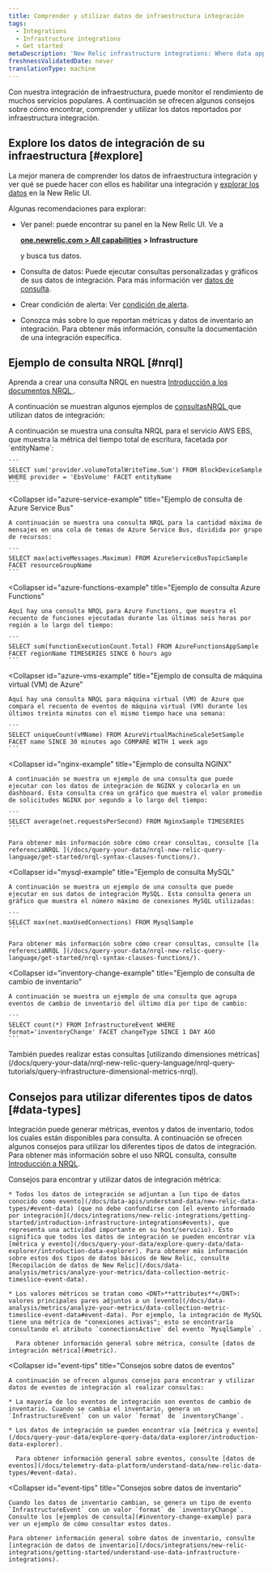 ```yaml
---
title: Comprender y utilizar datos de infraestructura integración
tags:
  - Integrations
  - Infrastructure integrations
  - Get started
metaDescription: 'New Relic infrastructure integrations: Where data appears in New Relic UI, how data is structured, and tips on how to use the data.'
freshnessValidatedDate: never
translationType: machine
---
```


Con nuestra integración de infraestructura, puede monitor el rendimiento de muchos servicios populares. A continuación se ofrecen algunos consejos sobre cómo encontrar, comprender y utilizar los datos reportados por infraestructura integración.

## Explore los datos de integración de su infraestructura [#explore]

La mejor manera de comprender los datos de infraestructura integración y ver qué se puede hacer con ellos es habilitar una integración y [explorar los datos](/docs/query-your-data/explore-query-data/data-explorer/introduction-data-explorer) en la New Relic UI.

Algunas recomendaciones para explorar:

* Ver panel: puede encontrar su panel en la New Relic UI. Ve a

  <DNT>**[one.newrelic.com > All capabilities](https://one.newrelic.com/all-capabilities) > Infrastructure**</DNT>

  y busca tus datos.

* Consulta de datos: Puede ejecutar consultas personalizadas y gráficos de sus datos de integración. Para más información ver [datos de consulta](/docs/using-new-relic/data/understand-data/query-new-relic-data).

* Crear condición de alerta: Ver [condición de alerta](#alerts).

* Conozca más sobre lo que reportan métricas y datos de inventario an integración. Para obtener más información, consulte la documentación de una integración específica.

## Ejemplo de consulta NRQL [#nrql]

Aprenda a crear una consulta NRQL en nuestra [Introducción a los documentos NRQL ](/docs/insights/nrql-new-relic-query-language/using-nrql/introduction-nrql).

A continuación se muestran algunos ejemplos de [consultasNRQL ](/docs/insights/nrql-new-relic-query-language/using-nrql/introduction-nrql)que utilizan datos de integración:

<CollapserGroup id="query-examples">
  <Collapser
    id="aws-ebs-example"
    title="Ejemplo de consulta de AWS EBS"
  >
    A continuación se muestra una consulta NRQL para el servicio AWS EBS, que muestra la métrica del tiempo total de escritura, facetada por `entityName`:

    ```
    SELECT sum('provider.volumeTotalWriteTime.Sum') FROM BlockDeviceSample WHERE provider = 'EbsVolume' FACET entityName
    ```
  </Collapser>

  <Collapser
    id="azure-service-example"
    title="Ejemplo de consulta de Azure Service Bus"
  >
    A continuación se muestra una consulta NRQL para la cantidad máxima de mensajes en una cola de temas de Azure Service Bus, dividida por grupo de recursos:

    ```
    SELECT max(activeMessages.Maximum) FROM AzureServiceBusTopicSample FACET resourceGroupName
    ```
  </Collapser>

  <Collapser
    id="azure-functions-example"
    title="Ejemplo de consulta Azure Functions"
  >
    Aquí hay una consulta NRQL para Azure Functions, que muestra el recuento de funciones ejecutadas durante las últimas seis horas por región a lo largo del tiempo:

    ```
    SELECT sum(functionExecutionCount.Total) FROM AzureFunctionsAppSample FACET regionName TIMESERIES SINCE 6 hours ago
    ```
  </Collapser>

  <Collapser
    id="azure-vms-example"
    title="Ejemplo de consulta de máquina virtual (VM) de Azure"
  >
    Aquí hay una consulta NRQL para máquina virtual (VM) de Azure que compara el recuento de eventos de máquina virtual (VM) durante los últimos treinta minutos con el mismo tiempo hace una semana:

    ```
    SELECT uniqueCount(vMName) FROM AzureVirtualMachineScaleSetSample FACET name SINCE 30 minutes ago COMPARE WITH 1 week ago
    ```
  </Collapser>

  <Collapser
    id="nginx-example"
    title="Ejemplo de consulta NGINX"
  >
    A continuación se muestra un ejemplo de una consulta que puede ejecutar con los datos de integración de NGINX y colocarla en un dashboard. Esta consulta crea un gráfico que muestra el valor promedio de solicitudes NGINX por segundo a lo largo del tiempo:

    ```
    SELECT average(net.requestsPerSecond) FROM NginxSample TIMESERIES
    ```

    Para obtener más información sobre cómo crear consultas, consulte [la referenciaNRQL ](/docs/query-your-data/nrql-new-relic-query-language/get-started/nrql-syntax-clauses-functions/).
  </Collapser>

  <Collapser
    id="mysql-example"
    title="Ejemplo de consulta MySQL"
  >
    A continuación se muestra un ejemplo de una consulta que puede ejecutar en sus datos de integración MySQL. Esta consulta genera un gráfico que muestra el número máximo de conexiones MySQL utilizadas:

    ```
    SELECT max(net.maxUsedConnections) FROM MysqlSample
    ```

    Para obtener más información sobre cómo crear consultas, consulte [la referenciaNRQL ](/docs/query-your-data/nrql-new-relic-query-language/get-started/nrql-syntax-clauses-functions/).
  </Collapser>

  <Collapser
    id="inventory-change-example"
    title="Ejemplo de consulta de cambio de inventario"
  >
    A continuación se muestra un ejemplo de una consulta que agrupa eventos de cambio de inventario del último día por tipo de cambio:

    ```
    SELECT count(*) FROM InfrastructureEvent WHERE format='inventoryChange' FACET changeType SINCE 1 DAY AGO
    ```
  </Collapser>
</CollapserGroup>

<Callout variant="tip">
  También puedes realizar estas consultas [utilizando dimensiones métricas](/docs/query-your-data/nrql-new-relic-query-language/nrql-query-tutorials/query-infrastructure-dimensional-metrics-nrql).
</Callout>

## Consejos para utilizar diferentes tipos de datos [#data-types]

Integración puede generar métricas, eventos y datos de inventario, todos los cuales están disponibles para consulta. A continuación se ofrecen algunos consejos para utilizar los diferentes tipos de datos de integración. Para obtener más información sobre el uso NRQL consulta, consulte [Introducción a NRQL](/docs/insights/nrql-new-relic-query-language/using-nrql/introduction-nrql).

<CollapserGroup>
  <Collapser
    id="metric-tips"
    title="Consejos de datos métricos"
  >
    Consejos para encontrar y utilizar datos de integración métrica:

    * Todos los datos de integración se adjuntan a [un tipo de datos conocido como evento](/docs/data-apis/understand-data/new-relic-data-types/#event-data) (que no debe confundirse con [el evento informado por integración](/docs/integrations/new-relic-integrations/getting-started/introduction-infrastructure-integrations#events), que representa una actividad importante en su host/servicio). Esto significa que todos los datos de integración se pueden encontrar vía [métrica y evento](/docs/query-your-data/explore-query-data/data-explorer/introduction-data-explorer). Para obtener más información sobre estos dos tipos de datos básicos de New Relic, consulte [Recopilación de datos de New Relic](/docs/data-analysis/metrics/analyze-your-metrics/data-collection-metric-timeslice-event-data).

    * Los valores métricos se tratan como <DNT>**attributes**</DNT>: valores principales pares adjuntos a un [evento](/docs/data-analysis/metrics/analyze-your-metrics/data-collection-metric-timeslice-event-data#event-data). Por ejemplo, la integración de MySQL tiene una métrica de "conexiones activas"; esto se encontraría consultando el atributo `connectionsActive` del evento `MysqlSample` .

      Para obtener información general sobre métrica, consulte [datos de integración métrica](#metric).
  </Collapser>

  <Collapser
    id="event-tips"
    title="Consejos sobre datos de eventos"
  >
    A continuación se ofrecen algunos consejos para encontrar y utilizar datos de eventos de integración al realizar consultas:

    * La mayoría de los eventos de integración son eventos de cambio de inventario. Cuando se cambia el inventario, genera un `InfrastructureEvent` con un valor `format` de `inventoryChange`.

    * Los datos de integración se pueden encontrar vía [métrica y evento](/docs/query-your-data/explore-query-data/data-explorer/introduction-data-explorer).

      Para obtener información general sobre eventos, consulte [datos de eventos](/docs/telemetry-data-platform/understand-data/new-relic-data-types/#event-data).
  </Collapser>

  <Collapser
    id="event-tips"
    title="Consejos sobre datos de inventario"
  >
    Cuando los datos de inventario cambian, se genera un tipo de evento `InfrastructureEvent` con un valor `format` de `inventoryChange`. Consulte los [ejemplos de consulta](#inventory-change-example) para ver un ejemplo de cómo consultar estos datos.

    Para obtener información general sobre datos de inventario, consulte [integración de datos de inventario](/docs/integrations/new-relic-integrations/getting-started/understand-use-data-infrastructure-integrations).
  </Collapser>
</CollapserGroup>